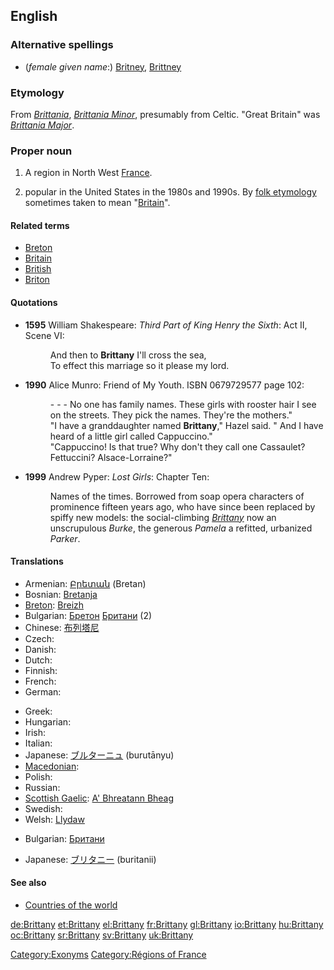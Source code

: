 {{wikipedia|dab=Brittany (disambiguation)|Brittany}}
==English==

===Alternative spellings===
* (''female given name'':) [[Britney]], [[Brittney]]

===Etymology===
From {{etyl|la}} ''[[Brittania]]'', ''[[Brittania Minor]]'', presumably from Celtic.  "Great Britain" was ''[[Brittania Major]]''.

===Proper noun===
{{wikipedia|Brittany|Brittany (historical kingdom, duchy and French province)}}
{{en-proper noun}}

# A region in North West [[France]].
# {{given name|female|from=place names}} popular in the United States in the 1980s and 1990s. By [[folk etymology]] sometimes taken to mean "[[Britain]]".

====Related terms====
* [[Breton]]
* [[Britain]]
* [[British]]
* [[Briton]]

====Quotations====
* '''1595''' William Shakespeare: ''Third Part of King Henry the Sixth'': Act II, Scene VI:
*: And then to '''Brittany''' I'll  cross the sea,
*: To effect this marriage so it please my lord.
* '''1990''' Alice Munro: Friend of My Youth. ISBN 0679729577  page 102:
*: - - - No one has family names. These girls with rooster hair I see on the streets. They pick the names. They're the mothers."
*: "I have a granddaughter named '''Brittany'''," Hazel said. " And I have heard of a little girl called Cappuccino."
*: "Cappuccino! Is that true? Why don't they call one Cassaulet? Fettuccini? Alsace-Lorraine?"
* '''1999''' Andrew Pyper: ''Lost Girls'': Chapter Ten:
*: Names of the times. Borrowed from soap opera characters of prominence fifteen years ago, who have since been replaced by spiffy new models: the social-climbing ''[[Brittany]]'' now an unscrupulous ''Burke'', the generous ''Pamela'' a refitted, urbanized ''Parker''.

====Translations====
{{trans-top|region of North West France}}
* Armenian: [[Բրետան]] (Bretan)
* Bosnian: [[Bretanja]] {{f}}
* [[Breton]]: [[Breizh]]
* Bulgarian: [[Бретон]] [[Британи]] (2)
* Chinese: [[布列塔尼]]
* Czech: {{t-|cs|Bretaň|f}}
* Danish: {{t-|da|Bretagne}}
* Dutch: {{t+|nl|Bretagne}}
* Finnish: {{t+|fi|Bretagne}}
* French: {{t+|fr|Bretagne|f}}
* German: {{t+|de|Bretagne|f}}
{{trans-mid}}
* Greek: {{t+|el|Βρετάννη|f}}
* Hungarian: {{t+|hu|Bretagne}}
* Irish: {{t|ga|Briotáin|f|alt=an Bhriotáin|xs=Irish}}
* Italian: {{t+|it|Bretagna|f}}
* Japanese: [[ブルターニュ]] (burutānyu)
* [[Macedonian]]: {{t|mk|Бретања|f|tr=Bretánja}}
* Polish: {{t-|pl|Bretania}}
* Russian: {{t|ru|Бретань|f|tr=br'etán'}}
* [[Scottish Gaelic]]: [[A' Bhreatann Bheag]] {{f}}
* Swedish: {{t+|sv|Bretagne}}
* Welsh: [[Llydaw]]
{{trans-bottom}}

{{trans-top|female given name}}
* Bulgarian: [[Британи]]
{{trans-mid}}
* Japanese: [[ブリタニー]] (buritanii)
{{trans-bottom}}

====See also====
* [[Appendix:Countries of the world|Countries of the world]]

[[Category:Exonyms]]
[[Category:Régions of France]]

[[de:Brittany]]
[[et:Brittany]]
[[el:Brittany]]
[[fr:Brittany]]
[[gl:Brittany]]
[[io:Brittany]]
[[hu:Brittany]]
[[oc:Brittany]]
[[sr:Brittany]]
[[sv:Brittany]]
[[uk:Brittany]]